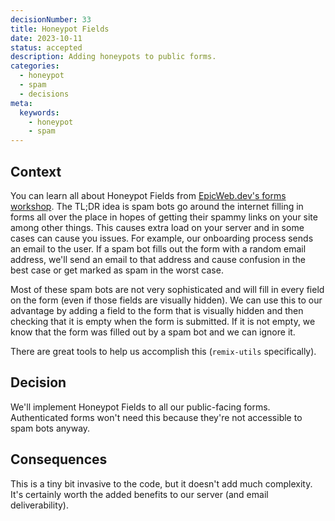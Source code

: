 ```yaml
---
decisionNumber: 33
title: Honeypot Fields
date: 2023-10-11  
status: accepted
description: Adding honeypots to public forms.
categories:
  - honeypot 
  - spam
  - decisions
meta:
  keywords:
    - honeypot
    - spam
---
```


## Context

You can learn all about Honeypot Fields from
[EpicWeb.dev's forms workshop](https://forms.epicweb.dev/06). The TL;DR idea is
spam bots go around the internet filling in forms all over the place in hopes of
getting their spammy links on your site among other things. This causes extra
load on your server and in some cases can cause you issues. For example, our
onboarding process sends an email to the user. If a spam bot fills out the form
with a random email address, we'll send an email to that address and cause
confusion in the best case or get marked as spam in the worst case.

Most of these spam bots are not very sophisticated and will fill in every field
on the form (even if those fields are visually hidden). We can use this to our
advantage by adding a field to the form that is visually hidden and then
checking that it is empty when the form is submitted. If it is not empty, we
know that the form was filled out by a spam bot and we can ignore it.

There are great tools to help us accomplish this (`remix-utils` specifically).

## Decision

We'll implement Honeypot Fields to all our public-facing forms. Authenticated
forms won't need this because they're not accessible to spam bots anyway.

## Consequences

This is a tiny bit invasive to the code, but it doesn't add much complexity.
It's certainly worth the added benefits to our server (and email
deliverability).
